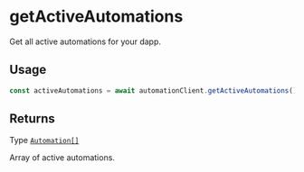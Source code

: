 # getActiveAutomations

Get all active automations for your dapp.

## Usage

```typescript copy
const activeAutomations = await automationClient.getActiveAutomations()
```

## Returns

Type [`Automation[]`](/automations/glossary/types#automation)

Array of active automations.
